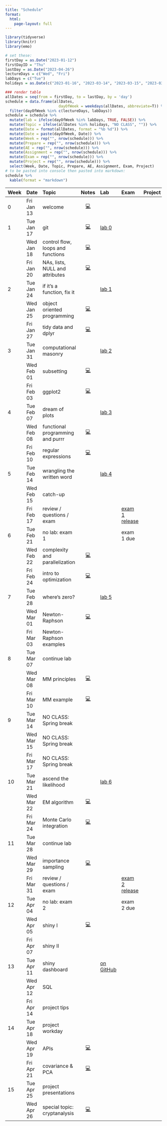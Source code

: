 ```yaml
---
title: "Schedule"
format: 
  html: 
    page-layout: full
---
```


```r
library(tidyverse)
library(knitr)
library(emo)
```

```r
# set these:
firstDay = as.Date("2023-01-12")
firstDayID = "Thu"
lastDay = as.Date("2023-04-26")
lectureDays = c("Wed", "Fri")
labDays = c("Tue")
holidays = as.Date(c("2023-01-16", "2023-03-14", "2023-03-15", "2023-03-17"))

### render table
allDates = seq(from = firstDay, to = lastDay, by = 'day')
schedule = data.frame(allDates,
                        dayOfWeek = weekdays(allDates, abbreviate=T)) %>%
  filter(dayOfWeek %in% c(lectureDays, labDays))
schedule = schedule %>%
  mutate(lab = ifelse(dayOfWeek %in% labDays, TRUE, FALSE)) %>%
  mutate(Topic = ifelse(allDates %in% holidays, "NO CLASS", "")) %>%
  mutate(Date = format(allDates, format = "%b %d")) %>%
  mutate(Date = paste(dayOfWeek, Date)) %>%
  mutate(Week = rep("", nrow(schedule))) %>%
  mutate(Prepare = rep("", nrow(schedule))) %>%
  mutate(AE = rep("", nrow(schedule))) %>%
  mutate(Assignment = rep("", nrow(schedule))) %>%
  mutate(Exam = rep("", nrow(schedule))) %>%
  mutate(Project = rep("", nrow(schedule))) %>%
  select(Week, Date, Topic, Prepare, AE, Assignment, Exam, Project)
# to be pasted into console then pasted into markdown:
schedule %>%
  kable(format = "markdown")
```

| Week | Date       | Topic                                  |              Notes              | Lab                      | Exam                                  | Project |
|:----------|:----------|:----------|:---------:|:----------|:----------|:----------|
| 0    | Fri Jan 13 | welcome                                |  [💻](/slides/01-welcome.html)  |                          |                                       |         |
| 1    | Tue Jan 17 | git                                    | [💻](/slides/lab0-welcome.html) | [lab 0](/labs/lab0.html) |                                       |         |
|      | Wed Jan 18 | control flow, loops and functions      |    [💻](/slides/lec02.html)     |                          |                                       |         |
|      | Fri Jan 20 | NAs, lists, NULL and attributes        |    [💻](/slides/lec03.html)     |                          |                                       |         |
| 2    | Tue Jan 24 | if it's a function, fix it             |                                 | [lab 1](/labs/lab1.html) |                                       |         |
|      | Wed Jan 25 | object oriented programming            |    [💻](/slides/lec04.html)     |                          |                                       |         |
|      | Fri Jan 27 | tidy data and dplyr                    |    [💻](/slides/lec05.html)     |                          |                                       |         |
| 3    | Tue Jan 31 | computational masonry                  |                                 | [lab 2](/labs/lab2.html) |                                       |         |
|      | Wed Feb 01 | subsetting                             |    [💻](/slides/lec06.html)     |                          |                                       |         |
|      | Fri Feb 03 | ggplot2                                |    [💻](/slides/lec07.html)     |                          |                                       |         |
| 4    | Tue Feb 07 | dream of plots                         |                                 | [lab 3](/labs/lab3.html) |                                       |         |
|      | Wed Feb 08 | functional programming and purrr       |    [💻](/slides/lec08.html)     |                          |                                       |         |
|      | Fri Feb 10 | regular expressions                    |    [💻](/slides/lec09.html)     |                          |                                       |         |
| 5    | Tue Feb 14 | wrangling the written word             |                                 | [lab 4](/labs/lab4.html) |                                       |         |
|      | Wed Feb 15 | catch-up                               |                                 |                          |                                       |         |
|      | Fri Feb 17 | review / questions / exam              |                                 |                          | [exam 1 release](/exams/exam01.html) |         |
| 6    | Tue Feb 21 | no lab: exam 1                         |                                 |                |   exam 1 due                                    |         |
|      | Wed Feb 22 | complexity and parallelization |  [💻](/slides/lec10.html)                                |                          |                                       |         |
|      | Fri Feb 24 | intro to optimization          |  [💻](/slides/lec11.html)                                |                          |                                       |         |
| 7    | Tue Feb 28 | where's zero?                                       |                                 | [lab 5](/labs/lab5.html)                         |                                       |         |
|      | Wed Mar 01 | Newton-Raphson                  |[💻](/slides/lec12.html)                                  |                          |                                       |         |
|      | Fri Mar 03 | Newton-Raphson examples           |                                 |                          |                                       |         |
| 8    | Tue Mar 07 |  continue lab                                      |                                 |                          |                                       |         |
|      | Wed Mar 08 | MM principles   |   [💻](/slides/lec13.html)                              |                          |                                       |         |
|      | Fri Mar 10 | MM example                        |   [💻](/slides/lec14.html)                              |                          |                                       |         |
| 9    | Tue Mar 14 | NO CLASS: Spring break                 |                                 |                          |                                       |         |
|      | Wed Mar 15 | NO CLASS: Spring break                 |                                 |                          |                                       |         |
|      | Fri Mar 17 | NO CLASS: Spring break                 |                                 |                          |                                       |         |
| 10   | Tue Mar 21 | ascend the likelihood                                      |                                 | [lab 6](/labs/lab6.html)                          |                                       |         |
|      | Wed Mar 22 | EM algorithm                      | [💻](/slides/lec15.html)                                 |                          |                                       |         |
|      | Fri Mar 24 | Monte Carlo integration                          |  [💻](/slides/lec16.html)                                |                          |                                       |         |
| 11   | Tue Mar 28 | continue lab                                       |                                 |                          |                                       |         |
|      | Wed Mar 29 | importance sampling                                 | [💻](/slides/lec17.html)                                 |                          |                                       |         |
|      | Fri Mar 31 | review / questions / exam                          |                                 |                          |   [exam 2 release](/exams/exam02.html)                                     |          |
| 12   | Tue Apr 04 |  no lab: exam 2                                       |                               |                          |  exam 2 due                                     |         |
|      | Wed Apr 05 |  shiny I                 |  [💻](/slides/lec18.html)                                |                          |                                       |         |
|      | Fri Apr 07 | shiny II              |                                 |                          |                                       |         |
| 13   | Tue Apr 11 | shiny dashboard                                  |                                 |               [on GitHub](https://github.com/orgs/sta323-sp23/repositories)         |                                  |         |
|      | Wed Apr 12 | SQL                 |                                 |                          |                                       |         |
|      | Fri Apr 14 | project tips                          |                                 |                          |                                       |         |
| 14   | Tue Apr 18 | project workday                                     |                                 |                          |                                       |         |
|      | Wed Apr 19 | APIs                                   |   [💻](/slides/lec20.html)                               |                          |                                       |         |
|      | Fri Apr 21 | covariance & PCA                                    | [💻](/slides/lec21.html)                                |                          |                                       |         |
| 15   | Tue Apr 25 | project presentations              |                                 |                          |                                       |         |
|      | Wed Apr 26 | special topic: cryptanalysis                         |  [💻](/slides/lec22.html)                               |                          |                                       |         |
